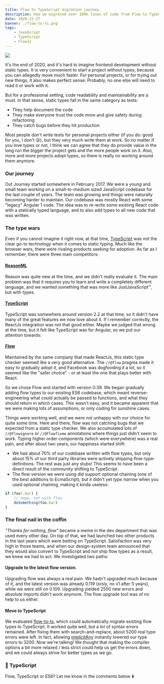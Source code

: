 ```yaml
---
title: Flow to TypeScript migration journey
description: How we migrated over 100k lines of code from Flow to TypeScript. A Journey.
date: 2020-12-27
banner: ./flow-to-ts.png
tags:
    - JavaScript
    - TypeScript
    - FlowJs
---
```



<img src="./race.jpg" />

<Attribution name="Jan Starek" url="https://unsplash.com/@janstarek" />

It's the end of 2020, and it's hard to imagine frontend development without static types. It is very convenient to start a project without types, because you can allegedly move much faster. For personal projects, or for trying out new things, it also makes perfect sense: Probably, no one else will need to read it or work with it.

But for a professional setting, code readability and maintainability are a must. In that sense, static types fall in the same category as tests:

-   They help document the code
-   They make everyone trust the code more and give safety during refactoring
-   They catch bugs before they hit production

Most people don't write tests for personal projects either (if you do: good for you, I don't 😜), but they very much write them at work. So no matter if you love types or not, I think we can agree that they do provide value in the long run the bigger the project gets and the more people work on it. Also, more and more projects adopt types, so there is really no working around them anymore.

### Our journey

Out Journey started somewhere in February 2017. We were a young and small team working on a small-to-medium sized JavaScript codebase for the last couple of years. The team was growing and things were naturally becoming harder to maintain. Our codebase was mostly React with some "legacy" Angular 1 code. The idea was to re-write some existing React code with a statically typed language, and to also add types to all new code that was written.

### The type wars

Even if you cannot imagine it right now, at that time, [TypeScript](https://www.typescriptlang.org/) was _not_ the clear go-to technology when it comes to static typing. Much like the browser wars, there were rivaling products seeking for adoption. As far as I remember, there were three main competitors:

#### [ReasonML](https://reasonml.github.io/)

Reason was quite new at the time, and we didn't really evaluate it. The main problem was that it requires you to learn and write a completely different language, and we wanted something that was more like JustJavaScript™️, but with types.

#### [TypeScript](https://www.typescriptlang.org/)

TypeScript was somewhere around version 2.2 at that time, so it didn't have many of the great features we now love about it. If I remember correctly, the ReactJs integration was not that good either. Maybe we judged that wrong at the time, but it felt like TypeScript was for Angular, so we put our attention towards:

#### [Flow](https://flow.org/)

Maintained by the same company that made ReactJs, this static type checker seemed like a very good alternative. The `//@flow` pragma made it easy to gradually adopt it, and Facebook was dogfooding it a lot, so it seemed like the "safer choice" - or at least the one that plays better with React.

<Divider />

So we chose Flow and started with version 0.39. We began gradually adding flow types to our existing ES6 codebase, which meant reverse-engineering what could actually be passed to functions, and what they should return in which cases. This wasn't easy, and it became apparent that we were making lots of assumptions, or only coding for sunshine cases.

Things were working well, and we were not unhappy with our choice for quite some time. Here and there, flow was not catching bugs that we expected from a static type checker. We also accumulated lots of `//@flowignore` or `//@flowfixme` annotations where things just didn't seem to work. Typing higher order components (which were everywhere) was a real pain, and after about two years, our happiness started shift:

-   We had about 70% of our codebase written with flow types, but only about 15% of our third party libraries were actively shipping flow-type-definitions: The rest was just any stubs! This seems to have been a direct result of the community shifting to TypeScript.
-   The flow version we were using did support optional chaining (one of the best additions to EcmaScript), but it didn't yet _type narrow_ when you used optional chaining, making it kinda useless:

```js
if (foo?.bar) {
    // nope, not with flow
    doSomething(foo.bar)
}
```

### The final nail in the coffin

_"Thanks for nothing, flow"_ became a meme in the dev department that was used every other day. On top of that, we had launched two other products in the last years which were betting on TypeScript. Satisfaction was very high in those teams, and when our design-system team announced that they would also convert to TypeScript and _not_ ship flow types as a result, we knew we had to act. We investigated two paths:

#### Upgrade to the latest flow version.

Upgrading flow was always a real pain. We hadn't upgraded much because of it, and the latest version was already 0.119 (srsly, no v1 after 5 years), while we were still on 0.109. Upgrading yielded 2500 new errors and absolute imports didn't work anymore. The flow upgrade tool was of no help to us either.

#### Move to TypeScript

We evaluated [flow-to-ts](https://github.com/Khan/flow-to-ts), which could automatically migrate existing flow types to TypeScript. It worked quite well, but a lot of syntax errors remained. After fixing them with search-and-replace, about 5200 real type errors were left. In fact, allowing [implicitAny](https://www.typescriptlang.org/tsconfig#noImplicitAny) instantly lowered our type errors to 3200. Now we're talking! We thought that making the compiler options a bit more relaxed / less strict could help us get the errors down, and we could always strive for better types as we go.

### 👋 TypeScript

<Comments>Flow, TypeScript or ES6? Let me know in the comments below ⬇️</Comments>
